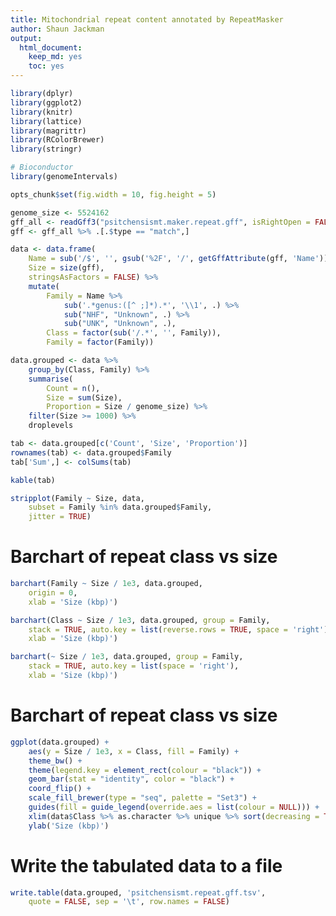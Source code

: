 ```yaml
---
title: Mitochondrial repeat content annotated by RepeatMasker
author: Shaun Jackman
output:
  html_document:
    keep_md: yes
    toc: yes
---
```


```r
library(dplyr)
library(ggplot2)
library(knitr)
library(lattice)
library(magrittr)
library(RColorBrewer)
library(stringr)

# Bioconductor
library(genomeIntervals)
```

```r
opts_chunk$set(fig.width = 10, fig.height = 5)
```

```r
genome_size <- 5524162
gff_all <- readGff3("psitchensismt.maker.repeat.gff", isRightOpen = FALSE)
gff <- gff_all %>% .[.$type == "match",]

data <- data.frame(
	Name = sub('/$', '', gsub('%2F', '/', getGffAttribute(gff, 'Name'))),
	Size = size(gff),
	stringsAsFactors = FALSE) %>%
	mutate(
		Family = Name %>%
			sub('.*genus:([^ ;]*).*', '\\1', .) %>%
			sub("NHF", "Unknown", .) %>%
			sub("UNK", "Unknown", .),
		Class = factor(sub('/.*', '', Family)),
		Family = factor(Family))
```

```r
data.grouped <- data %>%
	group_by(Class, Family) %>%
	summarise(
		Count = n(),
		Size = sum(Size),
		Proportion = Size / genome_size) %>%
	filter(Size >= 1000) %>%
	droplevels

tab <- data.grouped[c('Count', 'Size', 'Proportion')]
rownames(tab) <- data.grouped$Family
tab['Sum',] <- colSums(tab)
```

```r
kable(tab)
```

```r
stripplot(Family ~ Size, data,
	subset = Family %in% data.grouped$Family,
	jitter = TRUE)
```

# Barchart of repeat class vs size
```r
barchart(Family ~ Size / 1e3, data.grouped,
	origin = 0,
	xlab = 'Size (kbp)')

barchart(Class ~ Size / 1e3, data.grouped, group = Family,
	stack = TRUE, auto.key = list(reverse.rows = TRUE, space = 'right'),
	xlab = 'Size (kbp)')

barchart(~ Size / 1e3, data.grouped, group = Family,
	stack = TRUE, auto.key = list(space = 'right'),
	xlab = 'Size (kbp)')
```

# Barchart of repeat class vs size
```r
ggplot(data.grouped) +
	aes(y = Size / 1e3, x = Class, fill = Family) +
	theme_bw() +
	theme(legend.key = element_rect(colour = "black")) + 
	geom_bar(stat = "identity", color = "black") +
	coord_flip() +
	scale_fill_brewer(type = "seq", palette = "Set3") +
	guides(fill = guide_legend(override.aes = list(colour = NULL))) +
	xlim(data$Class %>% as.character %>% unique %>% sort(decreasing = TRUE)) +
	ylab('Size (kbp)')
```

# Write the tabulated data to a file
```r
write.table(data.grouped, 'psitchensismt.repeat.gff.tsv',
	quote = FALSE, sep = '\t', row.names = FALSE)
```

